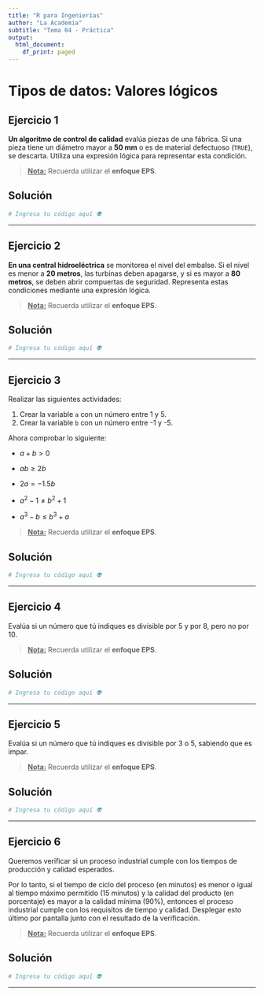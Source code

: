 ```yaml
---
title: "R para Ingenierías"
author: "La Academia"
subtitle: "Tema 04 - Práctica"
output:
  html_document:
    df_print: paged
---
```


# Tipos de datos: Valores lógicos

## Ejercicio 1

**Un algoritmo de control de calidad** evalúa piezas de una fábrica. Si una pieza tiene un diámetro mayor a **50 mm** o es de material defectuoso (`TRUE`), se descarta. Utiliza una expresión lógica para representar esta condición.

> [**Nota:**]{.underline} Recuerda utilizar el **enfoque EPS**.

## Solución

```r
# Ingresa tu código aquí 👽
```

------------------------------------------------------------------------

## Ejercicio 2

**En una central hidroeléctrica** se monitorea el nivel del embalse. Si el nivel es menor a **20 metros**, las turbinas deben apagarse, y si es mayor a **80 metros**, se deben abrir compuertas de seguridad. Representa estas condiciones mediante una expresión lógica.

> [**Nota:**]{.underline} Recuerda utilizar el **enfoque EPS**.

## Solución

```r
# Ingresa tu código aquí 👽
```

------------------------------------------------------------------------

## Ejercicio 3

Realizar las siguientes actividades:

1.  Crear la variable `a` con un número entre 1 y 5.
2.  Crear la variable `b` con un número entre -1 y -5.

Ahora comprobar lo siguiente:

-   $a + b > 0$

-   $ab \ge 2b$

-   $2a = -1.5b$

-   $a^2 - 1 \ne b^2 + 1$

-   $a^3 - b \le b^3 + a$

> [**Nota:**]{.underline} Recuerda utilizar el **enfoque EPS**.

## Solución

```r
# Ingresa tu código aquí 👽
```

------------------------------------------------------------------------

## Ejercicio 4

Evalúa si un número que tú indiques es divisible por 5 y por 8, pero no por 10.

> [**Nota:**]{.underline} Recuerda utilizar el **enfoque EPS**.

## Solución

```r
# Ingresa tu código aquí 👽
```

------------------------------------------------------------------------

## Ejercicio 5

Evalúa si un número que tú indiques es divisible por 3 o 5, sabiendo que es impar.

> [**Nota:**]{.underline} Recuerda utilizar el **enfoque EPS**.

## Solución

```r
# Ingresa tu código aquí 👽
```

------------------------------------------------------------------------

## Ejercicio 6

Queremos verificar si un proceso industrial cumple con los tiempos de producción y calidad esperados.

Por lo tanto, si el tiempo de ciclo del proceso (en minutos) es menor o igual al tiempo máximo permitido (15 minutos) y la calidad del producto (en porcentaje) es mayor a la calidad mínima (90%), entonces el proceso industrial cumple con los requisitos de tiempo y calidad. Desplegar esto último por pantalla junto con el resultado de la verificación.

> [**Nota:**]{.underline} Recuerda utilizar el **enfoque EPS**.

## Solución

```r
# Ingresa tu código aquí 👽
```

------------------------------------------------------------------------
